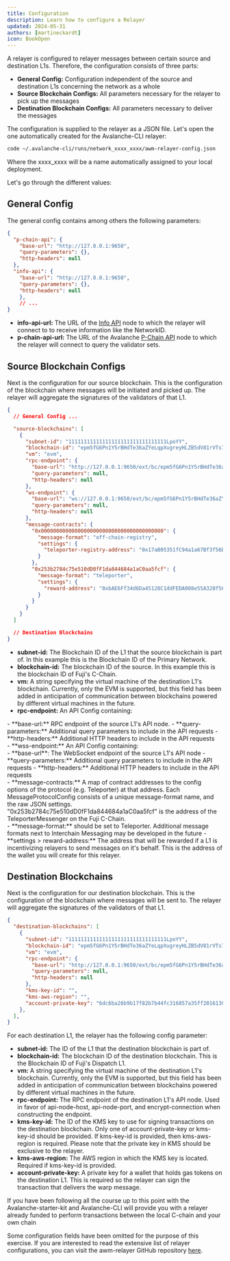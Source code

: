 ```yaml
---
title: Configuration
description: Learn how to configure a Relayer 
updated: 2024-05-31
authors: [martineckardt]
icon: BookOpen
---
```


A relayer is configured to relayer messages between certain source and destination L1s. Therefore, the configuration consists of three parts:
- **General Config:** Configuration independent of the source and destination L1s concerning the network as a whole
- **Source Blockchain Configs:** All parameters necessary for the relayer to pick up the messages 
- **Destination Blockchain Configs:** All parameters necessary to deliver the messages

The configuration is supplied to the relayer as a JSON file. Let's open the one automatically created for the Avalanche-CLI relayer:

```bash
code ~/.avalanche-cli/runs/network_xxxx_xxxx/awm-relayer-config.json 
```
Where the xxxx_xxxx will be a name automatically assigned to your local deployment.

Let's go through the different values:

## General Config

The general config contains among others the following parameters:

```json
{
  "p-chain-api": {
    "base-url": "http://127.0.0.1:9650",
    "query-parameters": {},
    "http-headers": null
  },
  "info-api": {
    "base-url": "http://127.0.0.1:9650",
    "query-parameters": {},
    "http-headers": null
  	},  
   	// ...
}
```

- **info-api-url:** The URL of the [Info API](/docs/api-reference/info-api) node to which the relayer will connect to to receive information like the NetworkID.
- **p-chain-api-url:** The URL of the Avalanche [P-Chain API](/docs/api-reference/p-chain/api) node to which the relayer will connect to query the validator sets. 

## Source Blockchain Configs

Next is the configuration for our source blockchain. This is the configuration of the blockchain where messages will be initiated and picked up. The relayer will aggregate the signatures of the validators of that L1. 

```json
{
  // General Config ...

  "source-blockchains": [
	{
      "subnet-id": "11111111111111111111111111111111LpoYY",
      "blockchain-id": "epm5fG6Pn1Y5rBHdTe36aZYeLqpXugreyHLZB5dV81rVTs7Ku",
      "vm": "evm",
      "rpc-endpoint": {
        "base-url": "http://127.0.0.1:9650/ext/bc/epm5fG6Pn1Y5rBHdTe36aZYeLqpXugreyHLZB5dV81rVTs7Ku/rpc",
        "query-parameters": null,
        "http-headers": null
      },
      "ws-endpoint": {
        "base-url": "ws://127.0.0.1:9650/ext/bc/epm5fG6Pn1Y5rBHdTe36aZYeLqpXugreyHLZB5dV81rVTs7Ku/ws",
        "query-parameters": null,
        "http-headers": null
      },
      "message-contracts": {
        "0x0000000000000000000000000000000000000000": {
          "message-format": "off-chain-registry",
          "settings": {
            "teleporter-registry-address": "0x17aB05351fC94a1a67Bf3f56DdbB941aE6c63E25"
          }
        },
        "0x253b2784c75e510dD0fF1da844684a1aC0aa5fcf": {
          "message-format": "teleporter",
          "settings": {
            "reward-address": "0xbAE6Ff34d6Da45128C1ddFEDA008e55A328f5665"
          }
        }
      }
    }
  ]

  // Destination Blockchains
}
```

- **subnet-id:** The Blockchain ID of the L1 that the source blockchain is part of. In this example this is the Blockchain ID of the Primary Network.
- **blockchain-id:** The blockchain ID of the source. In this example this is the blockchain ID of Fuji's C-Chain.
- **vm:** A string specifying the virtual machine of the destination L1's blockchain. Currently, only the EVM is supported, but this field has been added in anticipation of communication between blockchains powered by different virtual machines in the future.
- **rpc-endpoint:** An API Config containing:
<div class="pl-6">
- **base-url:** RPC endpoint of the source L1's API node.
- **query-parameters:** Additional query parameters to include in the API requests
- **http-headers:** Additional HTTP headers to include in the API requests
</div>
- **wss-endpoint:** An API Config containing:
<div class="pl-6">
- **base-url**: The WebSocket endpoint of the source L1's API node
- **query-parameters:** Additional query parameters to include in the API requests
- **http-headers:** Additional HTTP headers to include in the API requests
</div>
- **message-contracts:** A map of contract addresses to the config options of the protocol (e.g. Teleporter) at that address. Each MessageProtocolConfig consists of a unique message-format name, and the raw JSON settings. "0x253b2784c75e510dD0fF1da844684a1aC0aa5fcf" is the address of the TeleporterMessenger on the Fuji C-Chain.
<div class="pl-6">
- **message-format:** should be set to Teleporter. Additional message formats next to Interchain Messaging may be developed in the future 
- **settings > reward-address:** The address that will be rewarded if a L1 is incentivizing relayers to send messages on it's behalf. This is the address of the wallet you will create for this relayer. 
</div>

## Destination Blockchains

Next is the configuration for our destination blockchain. This is the configuration of the blockchain where messages will be sent to. The relayer will aggregate the signatures of the validators of that L1. 
```json
{
  "destination-blockchains": [
    {
      "subnet-id": "11111111111111111111111111111111LpoYY",
      "blockchain-id": "epm5fG6Pn1Y5rBHdTe36aZYeLqpXugreyHLZB5dV81rVTs7Ku",
      "vm": "evm",
      "rpc-endpoint": {
        "base-url": "http://127.0.0.1:9650/ext/bc/epm5fG6Pn1Y5rBHdTe36aZYeLqpXugreyHLZB5dV81rVTs7Ku/rpc",
        "query-parameters": null,
        "http-headers": null
      },
      "kms-key-id": "",
      "kms-aws-region": "",
      "account-private-key": "6dc6ba26b9b17f82b7b44fc316857a35ff201613072d500231ce3f2ee235bc16"
    },
  ],
}
```

For each destination L1, the relayer has the following config parameter:

- **subnet-id:** The ID of the L1 that the destination blockchain is part of. 
- **blockchain-id:** The blockchain ID of the destination blockchain. This is the Blockchain ID of Fuji's Dispatch L1.
- **vm:** A string specifying the virtual machine of the destination L1's blockchain. Currently, only the EVM is supported, but this field has been added in anticipation of communication between blockchains powered by different virtual machines in the future.
- **rpc-endpoint:** The RPC endpoint of the destination L1's API node. Used in favor of api-node-host, api-node-port, and encrypt-connection when constructing the endpoint.
- **kms-key-id:** The ID of the KMS key to use for signing transactions on the destination blockchain. Only one of account-private-key or kms-key-id should be provided. If kms-key-id is provided, then kms-aws-region is required. Please note that the private key in KMS should be exclusive to the relayer. 
- **kms-aws-region:** The AWS region in which the KMS key is located. Required if kms-key-id is provided. 
- **account-private-key:** A private key for a wallet that holds gas tokens on the destination L1. This is required so the relayer can sign the transaction that delivers the warp message.

If you have been following all the course up to this point with the Avalanche-starter-kit and Avalanche-CLI will provide you with a relayer already funded to perform transactions between the local C-chain and your own chain

Some configuration fields have been omitted for the purpose of this exercise. If you are interested to read the extensive list of relayer configurations, you can visit the awm-relayer GitHub repository [here](https://github.com/ava-labs/awm-relayer/tree/main?tab=readme-ov-file#configuration).

